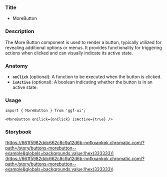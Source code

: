 ### Title

- MoreButton

### Description

The More Button component is used to render a button, typically utilized for revealing additional options or menus. It provides functionality for triggering actions when clicked and can visually indicate its active state.

### Anatomy

- **`onClick`** (optional): A function to be executed when the button is clicked.
- **`isActive`** (optional): A boolean indicating whether the button is in an active state.

### Usage

```tsx
import { MoreButton } from 'ggf-ui';
```

```tsx
<MoreButton onClick={onClick} isActive={true} />
```

### Storybook

[https://661f5982ddc662c8c9a12d6b-nqfkxankpk.chromatic.com/?path=/story/buttons-morebutton--example&globals=backgrounds.value:!hex(333333)](<https://661f5982ddc662c8c9a12d6b-nqfkxankpk.chromatic.com/?path=/story/buttons-morebutton--example&globals=backgrounds.value:!hex(333333)>)
